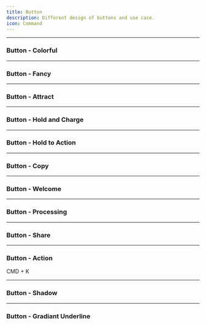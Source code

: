 ```yaml
---
title: Button
description: Different design of buttons and use case.
icon: Command
---
```


---

### Button - Colorful


<Preview link="button/btn-15">
  <Btn15 />
</Preview>

---

### Button - Fancy


<Preview link="button/btn-12">
  <Btn12 />
</Preview>

---

### Button - Attract


<Preview link="button/btn-03">
  <Btn03 />
</Preview>

---

### Button - Hold and Charge


<Preview link="button/btn-04">
  <Btn04 />
</Preview>

---

### Button - Hold to Action


<Preview link="button/btn-05">
  <Btn05 />
</Preview>

---

### Button - Copy


<Preview link="button/btn-06">
  <Btn06 />
</Preview>

---

### Button - Welcome


<Preview link="button/btn-13">
  <Btn13 />
</Preview>

---

### Button - Processing


<Preview link="button/btn-07">
  <Btn07 />
</Preview>

---

### Button - Share


<Preview link="button/btn-08">
  <Btn08 />
</Preview>

---

### Button - Action


<Preview link="button/btn-09">
  <Btn09>
    <Command
      className={cn(
        "w-4 h-4",
        "text-zinc-600 dark:text-zinc-400",
        "transition-all duration-300",
        "group-hover:scale-110",
        "group-hover:rotate-[-4deg]",
        "group-active:scale-95"
      )}
    />
    <span className="ml-2 text-sm text-zinc-600 dark:text-zinc-400">
      CMD + K
    </span>
  </Btn09>
</Preview>

---

### Button - Shadow


<Preview link="button/btn-10">
  <Btn10 />
</Preview>

---

### Button - Gradiant Underline


<Preview link="button/btn-11">
  <Btn11 />
</Preview>
